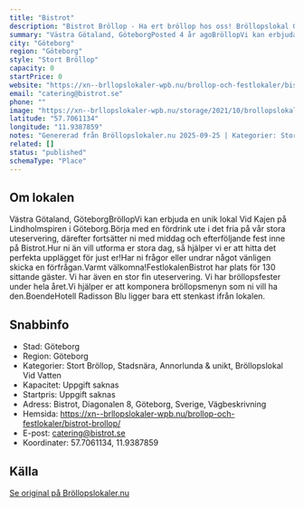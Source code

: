 ```yaml
---
title: "Bistrot"
description: "Bistrot Bröllop - Ha ert bröllop hos oss! Bröllopslokal Göteborg. Skicka gärna en förfrågan så hjälper vi Er!"
summary: "Västra Götaland, GöteborgPosted 4 år agoBröllopVi kan erbjuda en unik lokal Vid Kajen på Lindholmspiren i Göteborg.Börja med en fördrink ute i det fria på vår stora uteservering, därefter fortsätter…"
city: "Göteborg"
region: "Göteborg"
style: "Stort Bröllop"
capacity: 0
startPrice: 0
website: "https://xn--brllopslokaler-wpb.nu/brollop-och-festlokaler/bistrot-brollop/"
email: "catering@bistrot.se"
phone: ""
image: "https://xn--brllopslokaler-wpb.nu/storage/2021/10/brollopslokal-goteborg-bistrot-visningsbild.webp"
latitude: "57.7061134"
longitude: "11.9387859"
notes: "Genererad från Bröllopslokaler.nu 2025-09-25 | Kategorier: Stort Bröllop, Stadsnära, Annorlunda & unikt, Bröllopslokal Vid Vatten"
related: []
status: "published"
schemaType: "Place"
---
```


## Om lokalen

Västra Götaland, GöteborgBröllopVi kan erbjuda en unik lokal Vid Kajen på Lindholmspiren i Göteborg.Börja med en fördrink ute i det fria på vår stora uteservering, därefter fortsätter ni med middag och efterföljande fest inne på Bistrot.Hur ni än vill utforma er stora dag, så hjälper vi er att hitta det perfekta upplägget för just er!Har ni frågor eller undrar något vänligen skicka en förfrågan.Varmt välkomna!FestlokalenBistrot har plats för 130 sittande gäster. Vi har även en stor fin uteservering. Vi har bröllopsfester under hela året.Vi hjälper er att komponera bröllopsmenyn som ni vill ha den.BoendeHotell Radisson Blu ligger bara ett stenkast ifrån lokalen.

## Snabbinfo

- Stad: Göteborg
- Region: Göteborg
- Kategorier: Stort Bröllop, Stadsnära, Annorlunda & unikt, Bröllopslokal Vid Vatten
- Kapacitet: Uppgift saknas
- Startpris: Uppgift saknas
- Adress: Bistrot, Diagonalen 8, Göteborg, Sverige, Vägbeskrivning
- Hemsida: https://xn--brllopslokaler-wpb.nu/brollop-och-festlokaler/bistrot-brollop/
- E-post: catering@bistrot.se
- Koordinater: 57.7061134, 11.9387859

## Källa

[Se original på Bröllopslokaler.nu](https://xn--brllopslokaler-wpb.nu/brollop-och-festlokaler/bistrot-brollop/)
